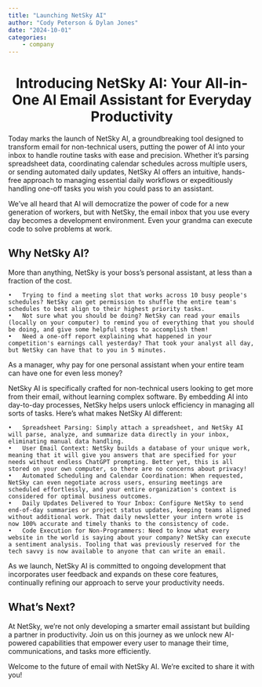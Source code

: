 ```yaml
---
title: "Launching NetSky AI"
author: "Cody Peterson & Dylan Jones"
date: "2024-10-01"
categories:
    - company
---
```


<center> <h1> **Introducing NetSky AI: Your All-in-One AI Email Assistant for Everyday Productivity** </h1> </center>

Today marks the launch of NetSky AI, a groundbreaking tool designed to transform email for non-technical users, putting the power of AI into your inbox to handle routine tasks with ease and precision. Whether it’s parsing spreadsheet data, coordinating calendar schedules across multiple users, or sending automated daily updates, NetSky AI offers an intuitive, hands-free approach to managing essential daily workflows or expeditiously handling one-off tasks you wish you could pass to an assistant.

We've all heard that AI will democratize the power of code for a new generation of workers, but with NetSky, the email inbox that you use every day becomes a development environment. Even your grandma can execute code to solve problems at work.

## Why NetSky AI?

More than anything, NetSky is your boss's personal assistant, at less than a fraction of the cost. 

	•	Trying to find a meeting slot that works across 10 busy people's schedules? NetSky can get permission to shuffle the entire team's schedules to best align to their highest priority tasks.
    •	Not sure what you should be doing? NetSky can read your emails (locally on your computer) to remind you of everything that you should be doing, and give some helpful steps to accomplish them!
    •	Need a one-off report explaining what happened in your competition's earnings call yesterday? That took your analyst all day, but NetSky can have that to you in 5 minutes. 

As a manager, why pay for one personal assistant when your entire team can have one for even less money?

NetSky AI is specifically crafted for non-technical users looking to get more from their email, without learning complex software. By embedding AI into day-to-day processes, NetSky helps users unlock efficiency in managing all sorts of tasks. Here’s what makes NetSky AI different:

	•	Spreadsheet Parsing: Simply attach a spreadsheet, and NetSky AI will parse, analyze, and summarize data directly in your inbox, eliminating manual data handling. 
	•	User Email Context: NetSky builds a database of your unique work, meaning that it will give you answers that are specified for your needs without endless ChatGPT prompting. Better yet, this is all stored on your own computer, so there are no concerns about privacy! 
    •	Automated Scheduling and Calendar Coordination: When requested, NetSky can even negotiate across users, ensuring meetings are scheduled effortlessly, and your entire organization's context is considered for optimal business outcomes.
	•	Daily Updates Delivered to Your Inbox: Configure NetSky to send end-of-day summaries or project status updates, keeping teams aligned without additional work. That daily newsletter your intern wrote is now 100% accurate and timely thanks to the consistency of code.
    •	Code Execution for Non-Programmers: Need to know what every website in the world is saying about your company? NetSky can execute a sentiment analysis. Tooling that was previously reserved for the tech savvy is now available to anyone that can write an email.

As we launch, NetSky AI is committed to ongoing development that incorporates user feedback and expands on these core features, continually refining our approach to serve your productivity needs.

## What’s Next?

At NetSky, we’re not only developing a smarter email assistant but building a partner in productivity. Join us on this journey as we unlock new AI-powered capabilities that empower every user to manage their time, communications, and tasks more efficiently.

Welcome to the future of email with NetSky AI. We’re excited to share it with you!

